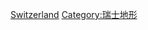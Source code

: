 {{Commonscat|Mountain ranges of Switzerland}}

[[Category:欧洲各国山脉|Switzerland]]
[[Category:瑞士地形|Category:瑞士地形]]